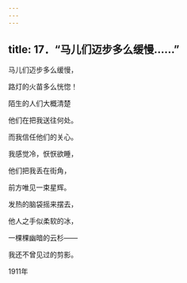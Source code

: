```yaml
---
---
---
```

title: 17．“马儿们迈步多么缓慢……”
---




马儿们迈步多么缓慢，

路灯的火苗多么恍惚！

陌生的人们大概清楚

他们在把我送往何处。

而我信任他们的关心。

我感觉冷，恹恹欲睡，

他们把我丢在街角，

前方唯见一束星辉。

发热的脑袋摇来摆去，

他人之手似柔软的冰，

一棵棵幽暗的云杉——

我还不曾见过的剪影。

1911年